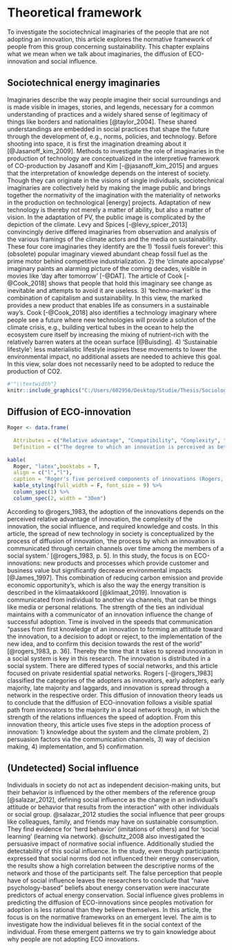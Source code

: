# Theoretical framework
To investigate the sociotechnical imaginaries of the people that are not adopting an innovation, this article explores the normative framework of people from this group concerning sustainability. This chapter explains what we mean when we talk about imaginaries, the diffusion of ECO-innovation and social influence. 

## Sociotechnical energy imaginaries
Imaginaries describe the way people imagine their social surroundings and is made visible in images, stories, and legends, necessary for a common understanding of practices and a widely shared sense of legitimacy of things like borders and nationalities [@taylor_2004]. These shared understandings are embedded in social practices that shape the future through the development of, e.g., norms, policies, and technology. Before shooting into space, it is first the imagination dreaming about it [@Jasanoff_kim_2009]. Methods to investigate the role of imaginaries in the production of technology are conceptualized in the interpretive framework of CO-production by Jasanoff and Kim [-@jasanoff_kim_2015] and argues that the interpretation of knowledge depends on the interest of society.  Though they can originate in the visions of single individuals, sociotechnical imaginaries are collectively held by making the image public and brings together the normativity of the imagination with the materiality of networks in the production on technological [energy] projects. Adaptation of new technology is thereby not merely a matter of ability, but also a matter of vision. In the adaptation of PV, the public image is complicated by the depiction of the climate. Levy and Spices [-@levy_spicer_2013] convincingly derive differed imaginaries from observation and analysis of the various framings of the climate actors and the media on sustainability. These four core imaginaries they identify are the 1) 'fossil fuels forever': this (obsolete) popular imaginary viewed abundant cheap fossil fuel as the prime motor behind competitive industrialization. 2) the 'climate apocalypse' imaginary paints an alarming picture of the coming decades, visible in movies like 'day after tomorrow' [-@DAT]. The article of Cook [-@Cook_2018] shows that people that hold this imaginary see change as inevitable and attempts to avoid it are useless. 3) 'techno-market' is the combination of capitalism and sustainability. In this view, the marked provides a new product that enables life as consumers in a sustainable way's. Cook [-@Cook_2018] also identifies a technology imaginary where people see a future where new technologies will provide a solution of the climate crisis, e.g., building vertical tubes in the ocean to help the ecosystem cure itself by increasing the mixing of nutrient-rich with the relatively barren waters at the ocean surface [@Buisding]. 4) 'Sustainable lifestyle': less materialistic lifestyle inspires these movements to lower the environmental impact, no additional assets are needed to achieve this goal. In this view, solar does not necessarily need to be adopted to reduce the production of CO2. 

```r
#'"\\textwidth"}
knitr::include_graphics("C:/Users/602956/Desktop/Studie/Thesis/Sociology thesis/fig/imag_sus.png", dpi = 108)
```

## Diffusion of ECO-innovation
```r
Roger <- data.frame(
  
  Attributes = c("Relative advantage", "Compatibility", "Complexity", "Trialability", "Observability"),
  Definition = c("The degree to which an innovation is perceived as better than existing (economic,  advantage, social prestige, convenience, or satisfaction).", "The degree to which an innovation is perceived as being consistent with the existing values, past experiences, and the needs of potential adopters.", "The perceived difficulty to understand and use the innovation.", "The degree to which the adoption of an innovation is experimented without making long-term commitments or incurring significant costs.", "The degree to which the results of an innovation are visible to others"))
  
kable(
  Roger, "latex",booktabs = T,
  align = c("l","l"),
  caption = "Roger's five perceived components of innovations (Rogers, 1983).") %>%
  kable_styling(full_width = F, font_size = 9) %>%
  column_spec(1) %>%
  column_spec(2, width = "30em")

```
According to @rogers_1983, the adoption of the innovations depends on the perceived relative advantage of innovation, the complexity of the innovation, the social influence, and required knowledge and costs. In this article, the spread of new technology in society is conceptualized by the process of diffusion of innovation, 'the process by which an innovation is communicated through certain channels over time among the members of a social system.' [@rogers_1983, p. 5].
In this study, the focus is on ECO-innovations: new products and processes which provide customer and business value but significantly decrease environmental impacts [@James_1997]. This combination of reducing carbon emission and provide economic opportunity’s, which is also the way the energy transition is described in the klimaatakkoord [@klimaat_2019]. Innovation is communicated from individual to another via channels, that can be things like media or personal relations. The strength of the ties an individual maintains with a communicator of an innovation influence the change of successful adoption. Time is involved in the speeds that communication “passes from first knowledge of an innovation to forming an attitude toward the innovation, to a decision to adopt or reject, to the implementation of the new idea, and to confirm this decision towards the rest of the world” [@rogers_1983, p. 36].  Thereby the time that it takes to spread innovation in a social system is key in this research. The innovation is distributed in a social system. There are differed types of social networks, and this article focused on private residential spatial networks. Rogers [-@rogers_1983] classified the categories of the adopters as innovators, early adopters, early majority, late majority and laggards, and innovation is spread through a network in the respective order. This diffusion of innovation theory leads us to conclude that the diffusion of ECO-innovation follows a visible spatial path from innovators to the majority in a local network trough, in which the strength of the relations influences the speed of adoption. From this innovation theory, this article uses five steps in the adoption process of innovation: 1) knowledge about the system and the climate problem, 2) persuasion factors via the communication channels, 3) way of decision making, 4) implementation, and 5) confirmation. 

## (Undetected) Social influence
Individuals in society do not act as independent decision-making units, but their behavior is influenced by the other members of the reference group [@salazar_2012], defining social influence as the change in an individual's attitude or behavior that results from the interaction" with other individuals or social group. @salazar_2012 studies the social influence that peer groups like colleagues, family, and friends may have on sustainable consumption. They find evidence for 'herd behavior' (imitations of others) and for 'social learning' (learning via network). @schultz_2008 also investigated the persuasive impact of normative social influence. Additionally studied the detectability of this social influence. In the study, even though participants expressed that social norms dod not influenced their energy conservation, the results show a high correlation between the descriptive norms of the network and those of the participants self. The false perception that people have of social influence leaves the researchers to conclude that "naive psychology-based" beliefs about energy conservation were inaccurate predictors of actual energy conservation. Social influence gives problems in predicting the diffusion of ECO-innovations since peoples motivation for adoption is less rational than they believe themselves. In this article, the focus is on the normative frameworks on an emergent level. The aim is to investigate how the individual believes fit in the social context of the individual. From these emergent patterns we try to gain knowledge about why people are not adopting ECO innovations.
